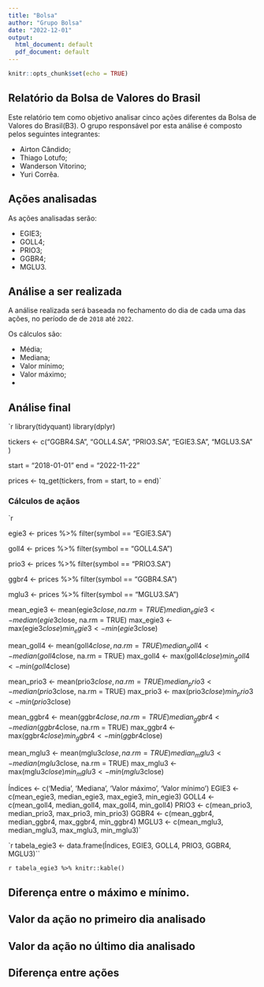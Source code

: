 ```yaml
---
title: "Bolsa"
author: "Grupo Bolsa"
date: "2022-12-01"
output:
  html_document: default
  pdf_document: default
---
```


```r
knitr::opts_chunk$set(echo = TRUE)
```

## Relatório da Bolsa de Valores do Brasil

Este relatório tem como objetivo analisar cinco ações diferentes da Bolsa de Valores do Brasil(B3).
O grupo responsável por esta análise é composto pelos seguintes integrantes:

- Airton Cândido;
- Thiago Lotufo;
- Wanderson Vitorino;
- Yuri Corrêa.

## Ações analisadas

As ações analisadas serão:

- EGIE3;
- GOLL4;
- PRIO3;
- GGBR4;
- MGLU3.

## Análise a ser realizada

A análise realizada será baseada no fechamento do dia de cada uma das ações, no período de de `2018` até `2022`.

Os cálculos são:

- Média;
- Mediana;
- Valor mínimo;
- Valor máximo;
- 

## Análise final

`r library(tidyquant)
library(dplyr)

tickers <- c("GGBR4.SA", "GOLL4.SA", "PRIO3.SA", "EGIE3.SA", "MGLU3.SA" )

start = "2018-01-01"
end = "2022-11-22"

prices <- tq_get(tickers, 
                  from = start,
                  to = end)`
                  
### Cálculos de açãos

`r 

egie3 <- prices  %>%
  filter(symbol == "EGIE3.SA")
  
goll4 <- prices  %>%
  filter(symbol == "GOLL4.SA")

prio3 <- prices  %>%
  filter(symbol == "PRIO3.SA")

ggbr4 <- prices  %>%
  filter(symbol == "GGBR4.SA")

mglu3 <- prices  %>%
  filter(symbol == "MGLU3.SA")

mean_egie3 <- mean(egie3$close, na.rm = TRUE)
median_egie3 <- median(egie3$close, na.rm = TRUE)
max_egie3 <- max(egie3$close)
min_egie3 <- min(egie3$close)

mean_goll4 <- mean(goll4$close, na.rm = TRUE)
median_goll4 <- median(goll4$close, na.rm = TRUE)
max_goll4 <- max(goll4$close)
min_goll4 <- min(goll4$close)

mean_prio3 <- mean(prio3$close, na.rm = TRUE)
median_prio3 <- median(prio3$close, na.rm = TRUE)
max_prio3 <- max(prio3$close)
min_prio3 <- min(prio3$close)

mean_ggbr4 <- mean(ggbr4$close, na.rm = TRUE)
median_ggbr4 <- median(ggbr4$close, na.rm = TRUE)
max_ggbr4 <- max(ggbr4$close)
min_ggbr4 <- min(ggbr4$close)

mean_mglu3 <- mean(mglu3$close, na.rm = TRUE)
median_mglu3 <- median(mglu3$close, na.rm = TRUE)
max_mglu3 <- max(mglu3$close)
min_mglu3 <- min(mglu3$close)

Índices <- c('Media', 'Mediana', 'Valor máximo', 'Valor mínimo')
EGIE3 <- c(mean_egie3, median_egie3, max_egie3, min_egie3)
GOLL4 <- c(mean_goll4, median_goll4, max_goll4, min_goll4)
PRIO3 <- c(mean_prio3, median_prio3, max_prio3, min_prio3)
GGBR4 <- c(mean_ggbr4, median_ggbr4, max_ggbr4, min_ggbr4)
MGLU3 <- c(mean_mglu3, median_mglu3, max_mglu3, min_mglu3)`

`r tabela_egie3 <- data.frame(Índices, EGIE3, GOLL4, PRIO3, GGBR4, MGLU3)``

`r tabela_egie3 %>% knitr::kable()`

## Diferença entre o máximo e mínimo.
## Valor da ação no primeiro dia analisado
## Valor da ação no último dia analisado
## Diferença entre ações